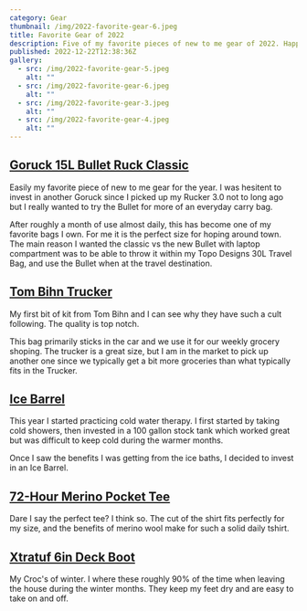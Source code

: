 ```yaml
---
category: Gear
thumbnail: /img/2022-favorite-gear-6.jpeg
title: Favorite Gear of 2022
description: Five of my favorite pieces of new to me gear of 2022. Happy new year!
published: 2022-12-22T12:38:36Z
gallery:
  - src: /img/2022-favorite-gear-5.jpeg
    alt: ""
  - src: /img/2022-favorite-gear-6.jpeg
    alt: ""
  - src: /img/2022-favorite-gear-3.jpeg
    alt: ""
  - src: /img/2022-favorite-gear-4.jpeg
    alt: ""
---
```


## [Goruck 15L Bullet Ruck Classic](https://www.goruck.com/products/bullet-ruck-15l)

Easily my favorite piece of new to me gear for the year. I was hesitent to invest in another Goruck since I picked up my Rucker 3.0 not to long ago but I really wanted to try the Bullet for more of an everyday carry bag.

After roughly a month of use almost daily, this has become one of my favorite bags I own. For me it is the perfect size for hoping around town. The main reason I wanted the classic vs the new Bullet with laptop compartment was to be able to throw it within my Topo Designs 30L Travel Bag, and use the Bullet when at the travel destination.

## [Tom Bihn Trucker](https://www.tombihn.com/products/the-truck?variant=31671415373887)

My first bit of kit from Tom Bihn and I can see why they have such a cult following. The quality is top notch.

This bag primarily sticks in the car and we use it for our weekly grocery shoping. The trucker is a great size, but I am in the market to pick up another one since we typically get a bit more groceries than what typically fits in the Trucker.

## [Ice Barrel](https://icebarrel.com/product/ice-barrel/)

This year I started practicing cold water therapy. I first started by taking cold showers, then invested in a 100 gallon stock tank which worked great but was difficult to keep cold during the warmer months.

Once I saw the benefits I was getting from the ice baths, I decided to invest in an Ice Barrel.

## [72-Hour Merino Pocket Tee](https://huckberry.com/store/proof/category/p/73772-72-hour-merino-ss-pocket-tee)

Dare I say the perfect tee? I think so. The cut of the shirt fits perfectly for my size, and the benefits of merino wool make for such a solid daily tshirt.

## [Xtratuf 6in Deck Boot](https://huckberry.com/store/xtratuf/category/p/75726-huckberry-x-xtratuf-deck-boot-6)

My Croc's of winter. I where these roughly 90% of the time when leaving the house during the winter months. They keep my feet dry and are easy to take on and off.
